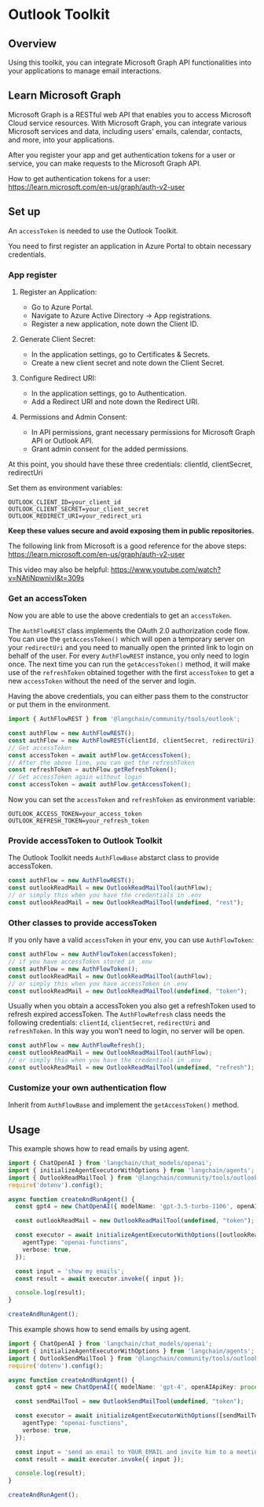 # Outlook Toolkit

## Overview

Using this toolkit, you can integrate Microsoft Graph API functionalities into 
your applications to manage email interactions.

## Learn Microsoft Graph

Microsoft Graph is a RESTful web API that enables you to access Microsoft 
Cloud service resources. With Microsoft Graph, you can integrate various 
Microsoft services and data, including users' emails, calendar, contacts, 
and more, into your applications.

After you register your app and get authentication tokens for a user or service, 
you can make requests to the Microsoft Graph API.

How to get authentication tokens for a user:   
https://learn.microsoft.com/en-us/graph/auth-v2-user

## Set up

An `accessToken` is needed to use the Outlook Toolkit.

You need to first register an application in Azure Portal to obtain
necessary credentials.

### App register

1. Register an Application:
   - Go to Azure Portal.
   - Navigate to Azure Active Directory -> App registrations.
   - Register a new application, note down the Client ID.

2. Generate Client Secret:
   - In the application settings, go to Certificates & Secrets.
   - Create a new client secret and note down the Client Secret.

3. Configure Redirect URI:
   - In the application settings, go to Authentication.
   - Add a Redirect URI and note down the Redirect URI.

4. Permissions and Admin Consent:
   - In API permissions, grant necessary permissions for Microsoft Graph API or 
   Outlook API.
   - Grant admin consent for the added permissions.

At this point, you should have these three credentials:
clientId, clientSecret, redirectUri

Set them as environment variables:

  ```env
  OUTLOOK_CLIENT_ID=your_client_id
  OUTLOOK_CLIENT_SECRET=your_client_secret
  OUTLOOK_REDIRECT_URI=your_redirect_uri
  ```
  **Keep these values secure and avoid exposing them in public repositories.**

The following link from Microsoft is a good reference for the above steps:
https://learn.microsoft.com/en-us/graph/auth-v2-user

This video may also be helpful:
https://www.youtube.com/watch?v=NAtiNpwnivI&t=309s


### Get an accessToken

Now you are able to use the above credentials to get an `accessToken`.

The `AuthFlowREST` class implements the OAuth 2.0 authorization code flow.
You can use the `getAccessToken()` which will open a temporary server on 
your `redirectUri` and you need to manually open the printed link to login 
on behalf of the user. For every `AuthFlowREST` instance, you only need to 
login once. The next time you can run the `getAccessToken()` method, it will
make use of the `refreshToken` obtained together with the first `accessToken`
to get a new `accessToken` without the need of the server and login.

Having the above credentials, you can either pass them to the constructor 
or put them in the environment.

```typescript
import { AuthFlowREST } from '@langchain/community/tools/outlook';

const authFlow = new AuthFlowREST();
const authFlow = new AuthFlowREST(clientId, clientSecret, redirectUri);
// Get accessToken
const accessToken = await authFlow.getAccessToken();
// After the above line, you can get the refreshToken
const refreshToken = authFlow.getRefreshToken();
// Get accessToken again without login
const accessToken = await authFlow.getAccessToken();
```

Now you can set the `accessToken` and `refreshToken` as environment variable:

```env
OUTLOOK_ACCESS_TOKEN=your_access_token
OUTLOOK_REFRESH_TOKEN=your_refresh_token
```

### Provide accessToken to Outlook Toolkit

The Outlook Toolkit needs `AuthFlowBase` abstarct class to provide accessToken.

```typescript
const authFlow = new AuthFlowREST();
const outlookReadMail = new OutlookReadMailTool(authFlow);
// or simply this when you have the credentials in .env
const outlookReadMail = new OutlookReadMailTool(undefined, "rest");
```

### Other classes to provide accessToken

If you only have a valid `accessToken` in your env, you can use `AuthFlowToken`:

```typescript
const authFlow = new AuthFlowToken(accessToken);
// if you have accessToken stored in .env
const authFlow = new AuthFlowToken();
const outlookReadMail = new OutlookReadMailTool(authFlow);
// or simply this when you have accessToken in .env
const outlookReadMail = new OutlookReadMailTool(undefined, "token");
```

Usually when you obtain a accessToken you also get a refreshToken 
used to refresh expired accessToken. The `AuthFlowRefresh` class needs 
the following credentials: `clientId`, `clientSecret`, `redirectUri` 
and `refreshToken`. In this way you won't need to login, no server 
will be open.

```typescript
const authFlow = new AuthFlowRefresh();
const outlookReadMail = new OutlookReadMailTool(authFlow);
// or simply this when you have the credentials in .env
const outlookReadMail = new OutlookReadMailTool(undefined, "refresh");
```

### Customize your own authentication flow

Inherit from `AuthFlowBase` and implement the `getAccessToken()` method.

## Usage

This example shows how to read emails by using agent.

```typescript
import { ChatOpenAI } from 'langchain/chat_models/openai';
import { initializeAgentExecutorWithOptions } from 'langchain/agents';
import { OutlookReadMailTool } from '@langchain/community/tools/outlook';
require('dotenv').config();

async function createAndRunAgent() {
  const gpt4 = new ChatOpenAI({ modelName: 'gpt-3.5-turbo-1106', openAIApiKey: process.env.OPENAI_API_KEY});

  const outlookReadMail = new OutlookReadMailTool(undefined, "token");

  const executor = await initializeAgentExecutorWithOptions([outlookReadMail], gpt4, {
    agentType: "openai-functions",
    verbose: true,
  });

  const input = 'show my emails';
  const result = await executor.invoke({ input });

  console.log(result);
}

createAndRunAgent();
```

This example shows how to send emails by using agent.

```typescript
import { ChatOpenAI } from 'langchain/chat_models/openai';
import { initializeAgentExecutorWithOptions } from 'langchain/agents';
import { OutlookSendMailTool } from '@langchain/community/tools/outlook';
require('dotenv').config();

async function createAndRunAgent() {
  const gpt4 = new ChatOpenAI({ modelName: 'gpt-4', openAIApiKey: process.env.OPENAI_API_KEY});

  const sendMailTool = new OutlookSendMailTool(undefined, "token");

  const executor = await initializeAgentExecutorWithOptions([sendMailTool], gpt4, {
    agentType: "openai-functions",
    verbose: true,
  });

  const input = 'send an email to YOUR_EMAIL and invite him to a meeting at 3pm tomorrow';
  const result = await executor.invoke({ input });

  console.log(result);
}

createAndRunAgent();
```
